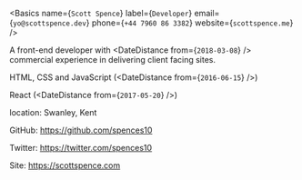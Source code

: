 <Basics
  name={`Scott Spence`}
  label={`Developer`}
  email={`yo@scottspence.dev`}
  phone={`+44 7960 86 3382`}
  website={`scottspence.me`}
/>

A front-end developer with <DateDistance from={`2018-03-08`} />
commercial experience in delivering client facing sites.

HTML, CSS and JavaScript (<DateDistance from={`2016-06-15`} />)

React (<DateDistance from={`2017-05-20`} />)

location: Swanley, Kent

GitHub: https://github.com/spences10

Twitter: https://twitter.com/spences10

Site: https://scottspence.com
